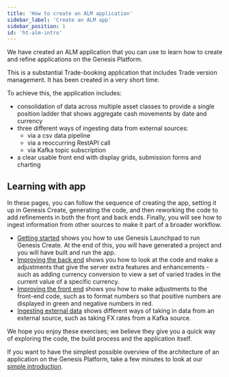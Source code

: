```yaml
---
title: 'How to create an ALM application'
sidebar_label: 'Create an ALM app'
sidebar_position: 1
id: 'ht-alm-intro'
---
```



We have created an ALM application that you can use to learn how to create and refine applications on the Genesis Platform.

This is a substantial Trade-booking application that includes Trade version management. It has been created in a very short time. 

To achieve this, the application includes:

- consolidation of data across multiple asset classes to provide a single position ladder that shows aggregate cash movements by date and currency
- three different ways of ingesting data from external sources:
	- via a csv data pipeline
	- via a reoccurring RestAPI call
	- via Kafka topic subscription
- a clear usable front end with display grids, submission forms and charting


## Learning with app
In these pages, you can follow the sequence of creating the app, setting it up in Genesis Create, generating the code, and then reworking the code to add refinements in both the front and back ends. Finally, you will see how to ingest information from other sources to make it part of a broader workflow.

- [Getting started](/how-to/alm-app/ht-alm-getting-started/) shows you how to use Genesis Launchpad to run Genesis Create. At the end of this, you will have generated a project and you will have built and run the app.
- [Improving the back end](/how-to/alm-app/ht-alm-improving-back-end/) shows you how to look at the code and make a adjustments that give the server extra features and enhancements - such as adding currency conversion to view a set of varied trades in the current value of a specific currency.
- [Improving the front end](/how-to/alm-app/ht-alm-improving-front-end/) shows you how to make adjustments to the front-end code, such as to format numbers so that positive numbers are displayed in green and negative numbers in red.
- [Ingesting external data](/how-to/alm-app/ht-alm-ingesting-external/) shows different ways of taking in data from an external source, such as taking FX rates from a Kafka source.

We hope you enjoy these exercises; we believe they give you a quick way of exploring the code, the build process and the application itself.

If you want to have the simplest possible overview of the architecture of an application on the Genesis Platform, take a few minutes to look at our [simple introduction](/getting-started/learn-the-basics/simple-introduction/).
